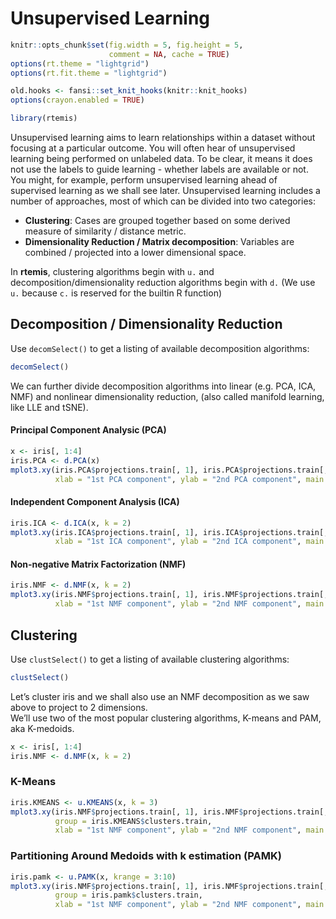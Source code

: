 # Unsupervised Learning {#unsupervised}

```r
knitr::opts_chunk$set(fig.width = 5, fig.height = 5,
                      comment = NA, cache = TRUE) 
options(rt.theme = "lightgrid")
options(rt.fit.theme = "lightgrid")
```

```r
old.hooks <- fansi::set_knit_hooks(knitr::knit_hooks)
options(crayon.enabled = TRUE)
```

```r
library(rtemis)
```

Unsupervised learning aims to learn relationships within a dataset without focusing at a particular outcome. You will often hear of unsupervised learning being performed on unlabeled data. To be clear, it means it does not use the labels to guide learning - whether labels are available or not. You might, for example, perform unsupervised learning ahead of supervised learning as we shall see later. Unsupervised learning includes a number of approaches, most of which can be divided into two categories:

* __Clustering__: Cases are grouped together based on some derived measure of similarity / distance metric.
* __Dimensionality Reduction / Matrix decomposition__: Variables are combined / projected into a lower dimensional space.

In __rtemis__, clustering algorithms begin with `u.` and decomposition/dimensionality reduction algorithms begin with `d.` (We use `u.` because `c.` is reserved for the builtin R function)

## Decomposition / Dimensionality Reduction {#decomposition}
Use `decomSelect()` to get a listing of available decomposition algorithms:
```r
decomSelect()
```
We can further divide decomposition algorithms into linear (e.g. PCA, ICA, NMF) and nonlinear dimensionality reduction, (also called manifold learning, like LLE and tSNE).

#### Principal Component Analysic (PCA)
```r
x <- iris[, 1:4]
iris.PCA <- d.PCA(x)
mplot3.xy(iris.PCA$projections.train[, 1], iris.PCA$projections.train[, 2], group = iris$Species,
          xlab = "1st PCA component", ylab = "2nd PCA component", main = "PCA on iris")
```

#### Independent Component Analysis (ICA)
```r
iris.ICA <- d.ICA(x, k = 2)
mplot3.xy(iris.ICA$projections.train[, 1], iris.ICA$projections.train[, 2], group = iris$Species,
          xlab = "1st ICA component", ylab = "2nd ICA component", main = "ICA on iris")
```

#### Non-negative Matrix Factorization (NMF)
```r
iris.NMF <- d.NMF(x, k = 2)
mplot3.xy(iris.NMF$projections.train[, 1], iris.NMF$projections.train[, 2], group = iris$Species,
          xlab = "1st NMF component", ylab = "2nd NMF component", main = "NMF on iris")
```

## Clustering
Use `clustSelect()` to get a listing of available clustering algorithms:
```r
clustSelect()
```

Let's cluster iris and we shall also use an NMF decomposition as we saw above to project to 2 dimensions.  
We'll use two of the most popular clustering algorithms, K-means and PAM, aka K-medoids.
```r
x <- iris[, 1:4]
iris.NMF <- d.NMF(x, k = 2)
```

### K-Means
```r
iris.KMEANS <- u.KMEANS(x, k = 3)
mplot3.xy(iris.NMF$projections.train[, 1], iris.NMF$projections.train[, 2],
          group = iris.KMEANS$clusters.train,
          xlab = "1st NMF component", ylab = "2nd NMF component", main = "KMEANS on iris")
```

### Partitioning Around Medoids with k estimation (PAMK)
```r
iris.pamk <- u.PAMK(x, krange = 3:10)
mplot3.xy(iris.NMF$projections.train[, 1], iris.NMF$projections.train[, 2],
          group = iris.pamk$clusters.train,
          xlab = "1st NMF component", ylab = "2nd NMF component", main = "PAM on iris")
```
